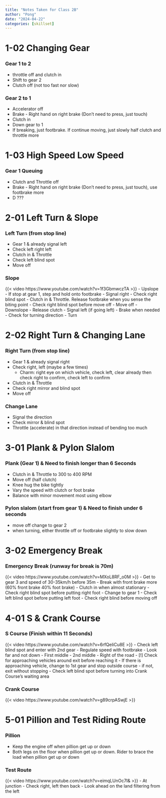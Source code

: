 ```yaml
---
title: "Notes Taken for Class 2B"
author: "Pong"
date: "2024-04-22"
categories: [skillset]
---
```

# 1-02 Changing Gear
### Gear 1 to 2
- throttle off and clutch in
- Shift to gear 2
- Clutch off (not too fast nor slow)  

### Gear 2 to 1
- Accelerator off
- Brake - Right hand on right brake (Don’t need to press, just touch)
- Clutch in
- Down gear to 1
- If breaking, just footbrake. If continue moving, just slowly half clutch and throttle more

# 1-03 High Speed Low Speed
### Gear 1 Queuing
- Clutch and Throttle off
- Brake - Right hand on right brake (Don’t need to press, just touch), use footbrake more
- D ???

# 2-01 Left Turn & Slope
### Left Turn (from stop line)
- Gear 1 & already signal left
- Check left right left
- Clutch in & Throttle
- Check left blind spot
- Move off

### Slope
{{< video https://www.youtube.com/watch?v=1f3GbmwczTA >}}
- Upslope
	- If stop at gear 1, step and hold onto footbrake
	- Signal right
	- Check right blind spot
	- Clutch in & Throttle. Release footbrake when you sense the biting point
	- Check right blind spot before move off
	- Move off
- Downslope
	- Release clutch
	- Signal left (if going left)
	- Brake when needed
	- Check for turning direction
	- Turn

# 2-02 Right Turn & Changing Lane
### Right Turn (from stop line)
- Gear 1 & already signal right
- Check right, left (maybe a few times)
	- Charm: right eye on which vehicle, check left, clear already then check right to confirm, check left to confirm
- Clutch in & Throttle
- Check right mirror and blind spot
- Move off

### Change Lane
- Signal the direction
- Check mirror & blind spot
- Throttle (accelerate) in that direction instead of bending too much

# 3-01 Plank & Pylon Slalom 
### Plank (Gear 1) & Need to finish longer than 6 Seconds
- Clutch in & Throttle to 300 to 400 RPM 
- Move off (half clutch) 
- Knee hug the bike tightly
- Vary the speed with clutch or foot brake 
- Balance with minor movement most using elbow 

### Pylon slalom (start from gear 1) & Need to finish under 6 seconds 
- move off change to gear 2 
- when turning, either throttle off or footbrake slightly to slow down

# 3-02 Emergency Break
### Emergency Break (runway for break is 70m)
{{< video https://www.youtube.com/watch?v=MXoL8RF_o0M >}}
- Get to gear 3 and speed of 30-35km/h before 35m
- Break with front brake more (60% front brake 40% foot brake) 
- Clutch in when almost stationary 
- Check right blind spot before putting right foot 
- Change to gear 1 
- Check left blind spot before putting left foot 
- Check right blind before moving off

# 4-01 S & Crank Course
### S Course (Finish within 11 Seconds)
{{< video https://www.youtube.com/watch?v=6rfQeliCu8E >}}
- Check left blind spot and enter with 2nd gear
- Regulate speed with footbrake
- Look far and not down
	- First middle 
	- 2nd middle 
	- Right of the road
- [!] Check for approaching vehicles around exit before reaching it
	- If there is approaching vehicle, change to 1st gear and stop outside course
	- if not, exit without stopping
- Check left blind spot before turning into Crank Course's waiting area

### Crank Course
{{< video https://www.youtube.com/watch?v=g89crpASwjE >}}

# 5-01 Pillion and Test Riding Route
### Pillion
- Keep the engine off when pillion get up or down
- Both legs on the floor when pillion get up or down. Rider to brace the load when pillion get up or down

### Test Route
{{< video https://www.youtube.com/watch?v=eimqLUnOc7I& >}}
- At junction
	- Check right, left then back
	- Look ahead on the land filtering from the left